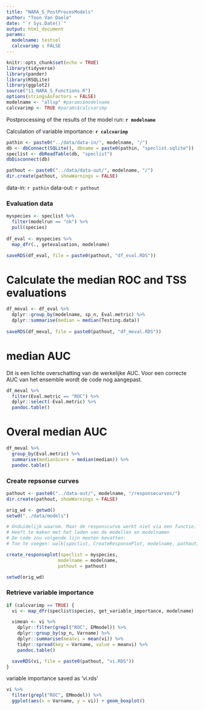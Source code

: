```yaml
---
title: "NARA_S_PostProcesModels"
author: "Toon Van Daele"
date: "`r Sys.Date()`"
output: html_document
params:
  modelname: testsel
  calcvarimp : FALSE
---
```


```r
knitr::opts_chunk$set(echo = TRUE)
library(tidyverse)
library(pander)
library(RSQLite)
library(ggplot2)
source("11_NARA_S_Functions.R")
options(stringsAsFactors = FALSE)
modelname <- "allsp" #params$modelname
calcvarimp <- TRUE #params$calcvarimp
```

Postprocessing of the results of the model run: **`r modelname`**

Calculation of variable importance: **`r calcvarimp`**

```r
pathin <- paste0("../data/data-in/", modelname, "/")
db <- dbConnect(SQLite(), dbname = paste0(pathin, "speclist.sqlite"))
speclist <- dbReadTable(db, "speclist")
dbDisconnect(db)

pathout <- paste0("../data/data-out/", modelname, "/")
dir.create(pathout, showWarnings = FALSE)
```

data-in:  `r pathin`
data-out: `r pathout`

### Evaluation data

```r
myspecies <- speclist %>%
  filter(modelrun == "ok") %>%
  pull(species)
  
df_eval <- myspecies %>%
  map_dfr(., getevaluation, modelname)

saveRDS(df_eval, file = paste0(pathout, "df_eval.RDS"))
```

# Calculate the median ROC and TSS evaluations

```r
df_meval <- df_eval %>%
  dplyr::group_by(modelname, sp_n, Eval.metric) %>%
  dplyr::summarise(median = median(Testing.data))
  
saveRDS(df_meval, file = paste0(pathout, "df_meval.RDS"))
```

# median AUC

Dit is een lichte overschatting van de werkelijke AUC.
Voor een correcte AUC van het ensemble wordt de code nog aangepast.

```r
df_meval %>%
  filter(Eval.metric == "ROC") %>%
  dplyr::select(-Eval.metric) %>%
  pandoc.table()
```

# Overal median AUC

```r
df_meval %>%
  group_by(Eval.metric) %>%
  summarise(medianScore = median(median)) %>%
  pandoc.table()
```

### Create repsonse curves

```r
pathout <- paste0("../data-out/", modelname, "/responsecurves/")
dir.create(pathout, showWarnings = FALSE)

orig_wd <- getwd()
setwd("../data/models")

# Onduidelijk waarom. Maar de responscurve werkt niet via een functie.
# Heeft te maken met het laden van de modellen en modelnamen
# De code zou volgende lijn moeten bevatten:
# Toe te voegen: walk(speclist, CreateResponsePlot, modelname, pathout)

create_responseplot(speclist = myspecies,
                   modelname = modelname,
                   pathout = pathout)

setwd(orig_wd)
```


### Retrieve variable importance

```r
if (calcvarimp == TRUE) {
  vi <- map_dfr(speclist$species, get_variable_importance, modelname)

  vimean <- vi %>%
    dplyr::filter(grepl("ROC", EMmodel)) %>%
    dplyr::group_by(sp_n, Varname) %>%
    dplyr::summarise(meanvi = mean(vi)) %>%
    tidyr::spread(key = Varname, value = meanvi) %>%
    pandoc.table()

  saveRDS(vi, file = paste0(pathout, "vi.RDS"))
}
```

variable importance saved as 'vi.rds'

```r
vi %>%
  filter(grepl("ROC", EMmodel)) %>%
  ggplot(aes(x = Varname, y = vi)) + geom_boxplot()
```

